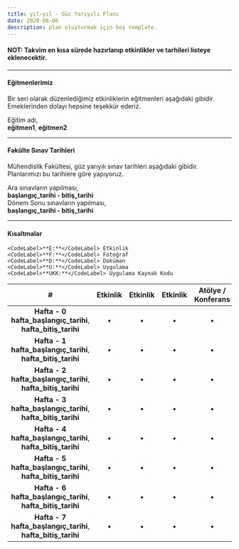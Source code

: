 ```yaml
---
title: yıl-yıl - Güz Yarıyılı Planı
date: 2020-08-06
description: plan oluşturmak için boş template.
---
```


<h4> <b> NOT: Takvim en kısa sürede hazırlanıp etkinlikler ve tarhileri listeye eklenecektir. </b> </h4>  

---

#### Eğitmenlerimiz
Bir seri olarak düzenlediğimiz etkinliklerin eğitmenleri aşağıdaki gibidir. Emeklerinden dolayı hepsine teşekkür ederiz.  

Eğitim adı,  
<CodeLabel>**eğitmen1**</CodeLabel>, <CodeLabel>**eğitmen2**</CodeLabel>

---

#### Fakülte Sınav Tarihleri  
Mühendislik Fakültesi, güz yarıyılı sınav tarihleri aşağıdaki gibidir. Planlarımızı bu tarihlere göre yapıyoruz.  

Ara sınavların yapılması,  
<CodeLabel>**başlangıç_tarihi - bitiş_tarihi**</CodeLabel>  
Dönem Sonu sınavların yapılması,  
<CodeLabel>**başlangıç_tarihi - bitiş_tarihi**</CodeLabel>

---

#### Kısaltmalar   
	<CodeLabel>**E:**</CodeLabel> Etkinlik  
	<CodeLabel>**F:**</CodeLabel> Fotoğraf  
	<CodeLabel>**D:**</CodeLabel> Doküman  
	<CodeLabel>**U:**</CodeLabel> Uygulama  
	<CodeLabel>**UKK:**</CodeLabel> Uygulama Kaynak Kodu

| # | Etkinlik | Etkinlik | Etkinlik | Atölye / Konferans | Eğlence |
|:-:|:--------:|:--------:|:--------:|:------:|:-------:|
| **Hafta - 0**<br/> <CodeLabel>**hafta_başlangıç_tarihi**</CodeLabel>, <CodeLabel>**hafta_bitiş_tarihi**</CodeLabel> | &bull; | &bull; | &bull; | &bull; | &bull; |
| **Hafta - 1**<br/> <CodeLabel>**hafta_başlangıç_tarihi**</CodeLabel>, <CodeLabel>**hafta_bitiş_tarihi**</CodeLabel> | &bull; | &bull; | &bull; | &bull; | &bull; |
| **Hafta - 2**<br/> <CodeLabel>**hafta_başlangıç_tarihi**</CodeLabel>, <CodeLabel>**hafta_bitiş_tarihi**</CodeLabel> | &bull; | &bull; | &bull; | &bull; | &bull; |
| **Hafta - 3**<br/> <CodeLabel>**hafta_başlangıç_tarihi**</CodeLabel>, <CodeLabel>**hafta_bitiş_tarihi**</CodeLabel> | &bull; | &bull; | &bull; | &bull; | &bull; |
| **Hafta - 4**<br/> <CodeLabel>**hafta_başlangıç_tarihi**</CodeLabel>, <CodeLabel>**hafta_bitiş_tarihi**</CodeLabel> | &bull; | &bull; | &bull; | &bull; | &bull; |
| **Hafta - 5**<br/> <CodeLabel>**hafta_başlangıç_tarihi**</CodeLabel>, <CodeLabel>**hafta_bitiş_tarihi**</CodeLabel> | &bull; | &bull; | &bull; | &bull; | &bull; |
| **Hafta - 6**<br/> <CodeLabel>**hafta_başlangıç_tarihi**</CodeLabel>, <CodeLabel>**hafta_bitiş_tarihi**</CodeLabel> | &bull; | &bull; | &bull; | &bull; | &bull; |
| **Hafta - 7**<br/> <CodeLabel>**hafta_başlangıç_tarihi**</CodeLabel>, <CodeLabel>**hafta_bitiş_tarihi**</CodeLabel> | &bull; | &bull; | &bull; | &bull; | &bull; |